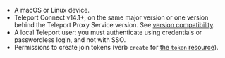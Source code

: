 - A macOS or Linux device.
- Teleport Connect v14.1+, on the same major version or one version behind the Teleport Proxy
  Service version. See [version compatibility](../../faq.mdx#version-compatibility).
- A local Teleport user: you must authenticate using credentials or passwordless login, and not with
  SSO.
- Permissions to create join tokens (verb `create` for [the `token` resource](../../reference/access-controls/roles.mdx)).
